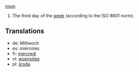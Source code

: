 [[noun]]

#The third day of the [[week]] (according to the ISO 8601 norm).

==Translations==
*de: Mittwoch
*es: miércoles
*fr: [[mercredi]]
*nl: [[woensdag]]
*pl: [[środa]]